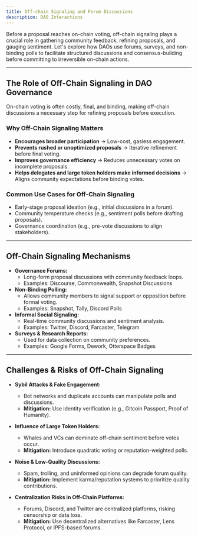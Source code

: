 ```yaml
---
title: Off-chain Signaling and Forum Discussions
description: DAO Interactions
---
```


Before a proposal reaches on-chain voting, off-chain signaling plays a crucial role in gathering community feedback, refining proposals, and gauging sentiment. Let's explore how DAOs use forums, surveys, and non-binding polls to facilitate structured discussions and consensus-building before committing to irreversible on-chain actions.  

---

## The Role of Off-Chain Signaling in DAO Governance  

On-chain voting is often costly, final, and binding, making off-chain discussions a necessary step for refining proposals before execution.  

### Why Off-Chain Signaling Matters  
- **Encourages broader participation** → Low-cost, gasless engagement.  
- **Prevents rushed or unoptimized proposals** → Iterative refinement before final voting.  
- **Improves governance efficiency** → Reduces unnecessary votes on incomplete proposals.  
- **Helps delegates and large token holders make informed decisions** → Aligns community expectations before binding votes.  

### Common Use Cases for Off-Chain Signaling  
- Early-stage proposal ideation (e.g., initial discussions in a forum).  
- Community temperature checks (e.g., sentiment polls before drafting proposals).  
- Governance coordination (e.g., pre-vote discussions to align stakeholders).  

---

## Off-Chain Signaling Mechanisms  

- **Governance Forums:**  
  - Long-form proposal discussions with community feedback loops.  
  - Examples: Discourse, Commonwealth, Snapshot Discussions
- **Non-Binding Polling:**  
  - Allows community members to signal support or opposition before formal voting.  
  - Examples: Snapshot, Tally, Discord Polls
- **Informal Social Signaling:**  
  - Real-time community discussions and sentiment analysis.
  - Examples: Twitter, Discord, Farcaster, Telegram
- **Surveys & Research Reports:**  
  - Used for data collection on community preferences.  
  - Examples: Google Forms, Dework, Otterspace Badges

---

## Challenges & Risks of Off-Chain Signaling  

- **Sybil Attacks & Fake Engagement:**  
  - Bot networks and duplicate accounts can manipulate polls and discussions.  
  - **Mitigation:** Use identity verification (e.g., Gitcoin Passport, Proof of Humanity).  

- **Influence of Large Token Holders:**  
  - Whales and VCs can dominate off-chain sentiment before votes occur.  
  - **Mitigation:** Introduce quadratic voting or reputation-weighted polls.  

- **Noise & Low-Quality Discussions:**  
  - Spam, trolling, and uninformed opinions can degrade forum quality.  
  - **Mitigation:** Implement karma/reputation systems to prioritize quality contributions.  

- **Centralization Risks in Off-Chain Platforms:**  
  - Forums, Discord, and Twitter are centralized platforms, risking censorship or data loss.  
  - **Mitigation:** Use decentralized alternatives like Farcaster, Lens Protocol, or IPFS-based forums.  

